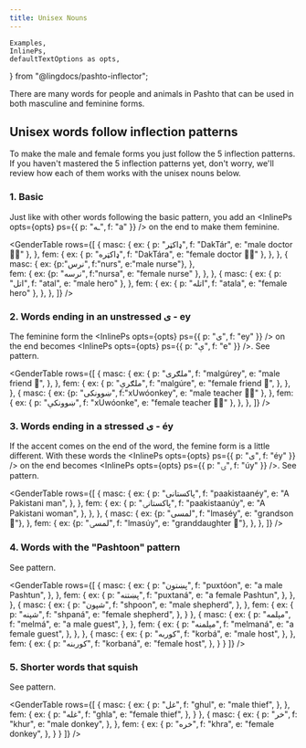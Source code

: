 ```yaml
---
title: Unisex Nouns
---
```


    Examples,
    InlinePs,
    defaultTextOptions as opts,
} from "@lingdocs/pashto-inflector";

There are many words for people and animals in Pashto that can be used in both masculine and feminine forms.

## Unisex words follow inflection patterns

To make the male and female forms you just follow the <Link to="/inflection/inflection-patterns">5 inflection patterns</Link>. If you haven't mastered the <Link to="/inflection/inflection-patterns">5 inflection patterns</Link> yet, don't worry, we'll review how each of them works with the unisex nouns below.

### 1. Basic

Just like with other words following the <Link to="/inflection/inflection-patterns/#1-basic">basic pattern</Link>, you add an <InlinePs opts={opts} ps={{ p: "ـه", f: "a" }} /> on the end to make them feminine.

<GenderTable rows={[
    {
        masc: {
            ex: { p: "ډاکټر", f: "DakTár", e: "male doctor 👨‍⚕️" },
        },
        fem: {
            ex: { p: "ډاکټره", f: "DakTára", e: "female doctor 👩‍⚕️" },
        },
    },
    {
        masc: {
            ex: {p:"نرس", f:"nurs", e:"male nurse"},
        },  
        fem: {
            ex: {p: "نرسه", f:"nursa", e: "female nurse" },
        },
    },
    {
        masc: {
            ex: { p: "اتل", f: "atal", e: "male hero" },
        },
        fem: {
            ex: { p: "اتله", f: "atala", e: "female hero" },
        },
    },
]} />

### 2. Words ending in an unstressed ی - ey

The feminine form the <InlinePs opts={opts} ps={{ p: "ی", f: "ey" }} /> on the end becomes <InlinePs opts={opts} ps={{ p: "ې", f: "e" }} />. See <Link to="/inflection/inflection-patterns/#2-words-ending-in-an-unstressed-inlineps-optsopts-ps-p-ی-f-ey--">pattern</Link>.

<GenderTable rows={[
    {
        masc: {
            ex: {
                p: "ملګری",
                f: "malgúrey",
                e: "male friend 👦",
            },
        },
        fem: {
            ex: {
                p: "ملګرې",
                f: "malgúre",
                e: "female friend 👧",
            },
        },
    },
    {
        masc: {
            ex: {p: "ښوونکی", f:"xUwóonkey", e: "male teacher 👨‍🏫" },
        },
        fem: {
            ex: { p: "ښوونکې", f: "xUwóonke", e: "female teacher 👩‍🏫" },
        },
    },
]} />

### 3. Words ending in a stressed ی - éy

If the accent comes on the end of the word, the femine form is a little different. With these words the <InlinePs opts={opts} ps={{ p: "ی", f: "éy" }} /> on the end becomes <InlinePs opts={opts} ps={{ p: "ۍ", f: "úy" }} />. See <Link to="/inflection/inflection-patterns/#3-words-ending-in-a-stressed-inlineps-optsopts-ps-p-ی-f-éy--">pattern</Link>.

<GenderTable rows={[
    {
        masc: {
            ex: {
                p: "پاکستانی",
                f: "paakistaanéy",
                e: "A Pakistani man",
            },
        },
        fem: {
            ex: {
                p: "پاکستانۍ",
                f: "paakistaanúy",
                e: "A Pakistani woman",
            },
        },
    },
    {
        masc: {
            ex: {p: "لمسی", f: "lmaséy", e: "grandson 👦"},
        },
        fem: {
            ex: {p: "لمسۍ", f: "lmasúy", e: "granddaughter 👧"},
        },
    },
]} />

### 4. Words with the "Pashtoon" pattern

See <Link to="/inflection/inflection-patterns/#4-words-with-the-pashtoon-pattern">pattern</Link>.

<GenderTable rows={[
    {
        masc: {
            ex: {
                p: "پښتون",
                f: "puxtóon",
                e: "a male Pashtun",
            },
        },
        fem: {
            ex: {
                p: "پښتنه",
                f: "puxtaná",
                e: "a female Pashtun",
            },
        },
    },
    {
        masc: {
            ex: {
                p: "شپون",
                f: "shpoon",
                e: "male shepherd",
            },
        },
        fem: {
            ex: {
                p: "شپنه",
                f: "shpaná",
                e: "female shepherd",
            },
        }
    },
    {
        masc: {
            ex: {
                p: "مېلمه",
                f: "melmá",
                e: "a male guest",
            },
        },
        fem: {
            ex: {
                p: "مېلمنه",
                f: "melmaná",
                e: "a female guest",
            },
        },
    },
    {
        masc: {
            ex: {
                p: "کوربه",
                f: "korbá",
                e: "male host",
            },
        },
        fem: {
            ex: {
                p: "کوربنه",
                f: "korbaná",
                e: "female host",
            },
        }
    }
]} />

### 5. Shorter words that squish

See <Link to="/inflection/inflection-patterns/#5-shorter-words-that-squish">pattern</Link>.

<GenderTable rows={[
    {
        masc: {
            ex: {
                p: "غل",
                f: "ghul",
                e: "male thief",
            },
        },
        fem: {
            ex: {
                p: "غله",
                f: "ghla",
                e: "female thief",
            },
        }
    },
    {
        masc: {
            ex: {
                p: "خر",
                f: "khur",
                e: "male donkey",
            },
        },
        fem: {
            ex: {
                p: "خره",
                f: "khra",
                e: "female donkey",
            },
        }
    }
]} />

<GameDisplay record={unisexNounGame} />

<!--
    {
        masc: {
            ex: {p: "بوډا", f: "booDáa", e: "old man" },
        },
        fem: {
            ex: {p: "بوډۍ", f: "booDúy", e: "old woman" },
        },
    }
-->